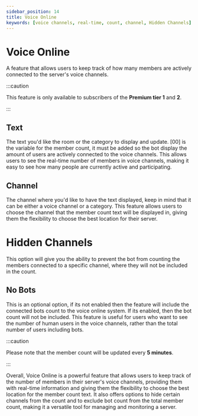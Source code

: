 ```yaml
---
sidebar_position: 14
title: Voice Online 
keywords: [voice channels, real-time, count, channel, Hidden Channels] 
---
```



# Voice Online 

A feature that allows users to keep track of how many members are actively connected to the server's voice channels. 

:::caution 

This feature is only available to subscribers of the **Premium tier 1** and **2**.

:::

## Text

The text you'd like the room or the category to display and update. [00] is the variable for the member count, it must be added so the bot display the amount of users are actively connected to the voice channels. This allows users to see the real-time number of members in voice channels, making it easy to see how many people are currently active and participating.

## Channel

The channel where you'd like to have the text displayed, keep in mind that it can be either a voice channel or a category. This feature allows users to choose the channel that the member count text will be displayed in, giving them the flexibility to choose the best location for their server.

# Hidden Channels

This option will give you the ability to prevent the bot from counting the members connected to a specific channel, where they will not be included in the count. 

## No Bots

This is an optional option, if its not enabled then the feature will include the connected bots count to the voice online system. If its enabled, then the bot count will not be included. This feature is useful for users who want to see the number of human users in the voice channels, rather than the total number of users including bots.

:::caution 

Please note that the member count will be updated every **5 minutes**.

:::

Overall, Voice Online is a powerful feature that allows users to keep track of the number of members in their server's voice channels, providing them with real-time information and giving them the flexibility to choose the best location for the member count text. It also offers options to hide certain channels from the count and to exclude bot count from the total member count, making it a versatile tool for managing and monitoring a server.



